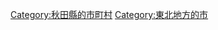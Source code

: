 {{Commonscat|Nikaho, Akita}}
{{Catmore}}

{{DEFAULTSORT:Nikaho-shi}}
[[Category:秋田縣的市町村|Category:秋田縣的市町村]]
[[Category:東北地方的市|Category:東北地方的市]]